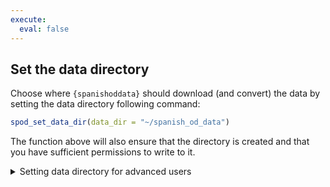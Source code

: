 ```yaml
---
execute: 
  eval: false
---
```



## Set the data directory {#set-data-folder}

Choose where `{spanishoddata}` should download (and convert) the data by setting the data directory following command:

```r
spod_set_data_dir(data_dir = "~/spanish_od_data")
```

The function above will also ensure that the directory is created and that you have sufficient permissions to write to it.

<details><summary>Setting data directory for advanced users</summary>

You can also set the data directory with an environment variable:

```r
Sys.setenv(SPANISH_OD_DATA_DIR = "~/spanish_od_data")
```

The package will create this directory if it does not exist on the first run of any function that downloads the data.

To permanently set the directory for all projects, you can specify the data directory globally by setting the `SPANISH_OD_DATA_DIR` environment variable, e.g. with the following command:

```r
#| eval: false
usethis::edit_r_environ()
# Then set the data directory globally, by typing this line in the file:
```

```
SPANISH_OD_DATA_DIR = "~/spanish_od_data"
```

You can also set the data directory locally, just for the current project. Set the 'envar' in the working directory by editing `.Renviron` file in the root of the project:

```r
#| eval: false
file.edit(".Renviron")
```


</details>
